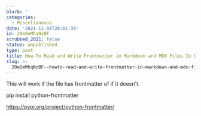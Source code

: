 ```yaml
---
blurb: ''
categories:
  - Miscellaneous
date: '2021-11-03T20:01:39'
id: 20eOeMhqNzBF
scrubbed_2021: false
status: unpublished
type: post
title: How-To Read and Write Frontmatter in Markdown and MDX Files In Python
slug: >-
  20eOeMhqNzBF--howto-read-and-write-frontmatter-in-markdown-and-mdx-files-in-python
---
```


This will work if the file has frontmatter of if it doesn't. 

pip install python-frontmatter

https://pypi.org/project/python-frontmatter/
